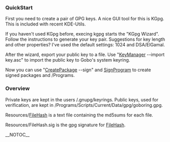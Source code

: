 ===  QuickStart ===

First you need to create a pair of GPG keys.  A nice GUI tool for this is KGpg.  This is included with recent KDE-Utils.

If you haven't used KGpg before, execing kgpg starts the "KGpg Wizard".  Follow the instructions to generate your key pair.  Suggestions for key length and other properties? I've used the default settings: 1024 and DSA/ElGamal.

After the wizard, export your public key to a file. Use "[[KeyManager]] --import key.asc" to import the public key to Gobo's system keyring.

Now you can use "[[CreatePackage]] --sign" and [[SignProgram]] to create signed packages and /Programs.

===  Overview ===

Private keys are kept in the users /.gnupg/keyrings.  Public keys, used for verification, are kept in /Programs/Scripts/Current/Data/gpg/goboring.gpg.

Resources/[[FileHash]] is a text file containing the md5sums for each file.

Resources/FileHash.sig is the gpg signature for [[FileHash]].

<!--/-->

{{Howtos}}
__NOTOC__

